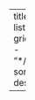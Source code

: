 ---
title: "Labs"
listing:
  type: grid
  contents:
    - "*/index.qmd"
  sort: "date desc"
    
---